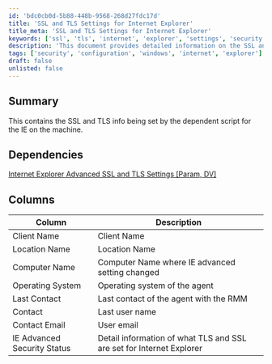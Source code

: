 ```yaml
---
id: 'bdc0cb0d-5b88-448b-9568-268d27fdc17d'
title: 'SSL and TLS Settings for Internet Explorer'
title_meta: 'SSL and TLS Settings for Internet Explorer'
keywords: ['ssl', 'tls', 'internet', 'explorer', 'settings', 'security']
description: 'This document provides detailed information on the SSL and TLS settings configured for Internet Explorer on the machine, including dependencies, columns, and descriptions relevant to the advanced security configurations.'
tags: ['security', 'configuration', 'windows', 'internet', 'explorer']
draft: false
unlisted: false
---
```

## Summary

This contains the SSL and TLS info being set by the dependent script for the IE on the machine.

## Dependencies

[Internet Explorer Advanced SSL and TLS Settings [Param, DV]](https://proval.itglue.com/DOC-5078775-7770039)

## Columns

| Column                       | Description                                                     |
|------------------------------|-----------------------------------------------------------------|
| Client Name                  | Client Name                                                    |
| Location Name                | Location Name                                                  |
| Computer Name                | Computer Name where IE advanced setting changed                |
| Operating System             | Operating system of the agent                                  |
| Last Contact                 | Last contact of the agent with the RMM                        |
| Contact                      | Last user name                                                |
| Contact Email                | User email                                                    |
| IE Advanced Security Status   | Detail information of what TLS and SSL are set for Internet Explorer |












